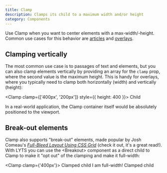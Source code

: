 ```yaml
---
title: Clamp
description: Clamps its child to a maximum width and/or height
category: Components
---
```



Use Clamp when you want to center elements with a max-width/-height. Common use cases for this behavior are [articles](/examples/article) and [overlays](/examples/overlay).

## Clamping vertically

The most common use case is to  passages of text and elements, but you can also clamp elements vertically by providing an array for the `clamp` prop, where the second value is the maximum height. This is handy for overlays, where you typically need to clamp both horizontally (width) and vertically (height):

<Clamp clamp={['400px', '200px']} style={{ height: 400 }}>
  <Box>
    Child
  </Box>
</Clamp>

In a real-world application, the Clamp container itself would be absolutely positioned to the viewport.

## Break-out elements

Clamp also supports "break-out" elements, made popular by Josh Comeau's [*Full-Bleed Layout Using CSS Grid*](https://www.joshwcomeau.com/css/full-bleed/) (check it out, it's a great read!). With LYTS you can use the \<Breakout> component as a direct child to Clamp to make it "opt out" of the clamping and make it full-width:

<Clamp clamp={'400px'}>
  <Box>
    Clamped child
  </Box>
  <Breakout xAlign='center'>
    I am full-width!
  </Breakout>
  <Box>
    Clamped child
  </Box>
</Clamp>
